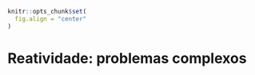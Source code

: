 ```r
knitr::opts_chunk$set(
  fig.align = "center"
)
```

# Reatividade: problemas complexos {#reatividade3}
